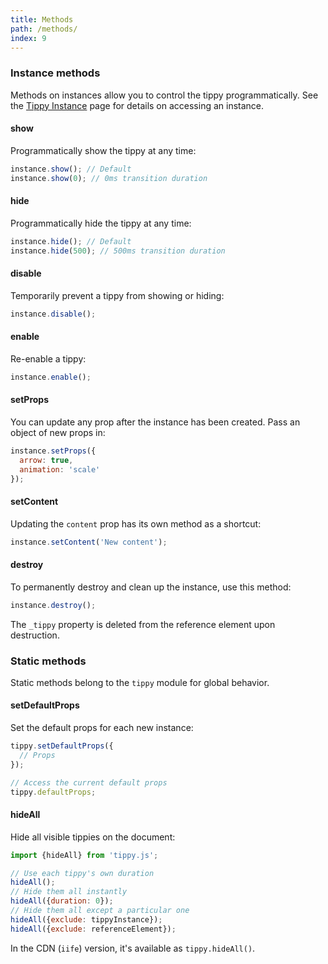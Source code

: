 ```yaml
---
title: Methods
path: /methods/
index: 9
---
```


### Instance methods

Methods on instances allow you to control the tippy programmatically. See the
[Tippy Instance](/tippy-instance/) page for details on accessing an instance.

#### show

Programmatically show the tippy at any time:

```js
instance.show(); // Default
instance.show(0); // 0ms transition duration
```

#### hide

Programmatically hide the tippy at any time:

```js
instance.hide(); // Default
instance.hide(500); // 500ms transition duration
```

#### disable

Temporarily prevent a tippy from showing or hiding:

```js
instance.disable();
```

#### enable

Re-enable a tippy:

```js
instance.enable();
```

#### setProps

You can update any prop after the instance has been created. Pass an object of
new props in:

```js
instance.setProps({
  arrow: true,
  animation: 'scale'
});
```

#### setContent

Updating the `content` prop has its own method as a shortcut:

```js
instance.setContent('New content');
```

#### destroy

To permanently destroy and clean up the instance, use this method:

```js
instance.destroy();
```

The `_tippy` property is deleted from the reference element upon destruction.

### Static methods

Static methods belong to the `tippy` module for global behavior.

#### setDefaultProps

Set the default props for each new instance:

```js
tippy.setDefaultProps({
  // Props
});

// Access the current default props
tippy.defaultProps;
```

#### hideAll

Hide all visible tippies on the document:

```js
import {hideAll} from 'tippy.js';

// Use each tippy's own duration
hideAll();
// Hide them all instantly
hideAll({duration: 0});
// Hide them all except a particular one
hideAll({exclude: tippyInstance});
hideAll({exclude: referenceElement});
```

In the CDN (`iife`) version, it's available as `tippy.hideAll()`.
